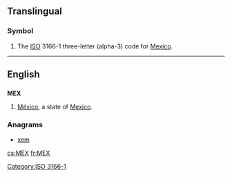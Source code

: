 {{also|mex}}
==Translingual==

===Symbol===
{{head|mul|symbol}}
# The [[ISO]] 3166-1 three-letter (alpha-3) code for [[Mexico]].

[[Category:ISO 3166-1]]
----
==English==

==={{abbreviation}}===
'''MEX'''
# [[México]], a state of [[Mexico]].

===Anagrams===
* [[xem#English|xem]]

[[cs:MEX]]
[[fr:MEX]]